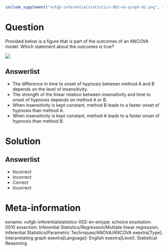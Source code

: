 ```r
include_supplement("vufgb-inferentialstatistics-002-en-graph-01.png", recursive = TRUE)
```
Question
========
  
Provided below is a figure that is part of the outcomes of an ANCOVA model. Which statement about the outcomes is true?

![](vufgb-inferentialstatistics-002-en-graph-01.png)

  
Answerlist
----------
* The difference in time to onset of hypnosis between method A and B depends on the level of insensitivity.
* The strength of the linear relation between insensitivity and time to onset of hypnosis depends on method A or B.
* When insensitivity is kept constant, method B leads to a faster onset of hypnosis than method A.
* When insensitivity is kept constant, method A leads to a faster onset of hypnosis than method B.

Solution
========

Answerlist
----------
* Incorrect
* Incorrect
* Correct
* Incorrect

Meta-information
================
exname: vufgb-inferentialstatistics-002-en
extype: schoice
exsolution: 0010
exsection: Inferential Statistics/Regression/Multiple linear regression, Inferential Statistics/Parametric Techniques/ANOVA/ANCOVA
exextra[Type]: Interpretating graph
exextra[Language]: English
exextra[Level]: Statistical Reasoning